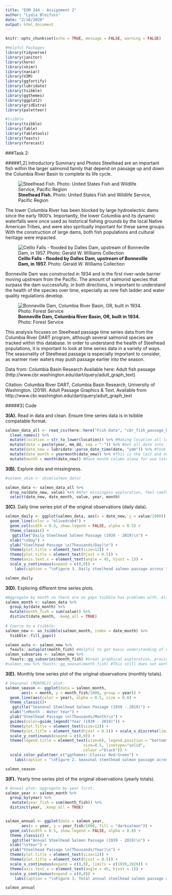 ```yaml
---
title: "ESM 244 - Assignment 2"
author: "Lydia Bleifuss"
date: "2/16/2020"
output: html_document
---
```


```r
knitr::opts_chunk$set(echo = TRUE, message = FALSE, warning = FALSE)
```

```r
#Helpful Packages
library(tidyverse)
library(janitor)
library(here)
library(skimr)
library(naniar)
library(VIM)
library(ggfortify)
library(lubridate)
library(tsibble)
library(ggthemes)
library(ggplot2)
library(gridExtra)
library(paletteer)

#tsibble
library(tsibble)
library(fable)
library(fabletools)
library(feasts)
library(forecast)
```


###Task 2: 

#####1,2] Introductory Summary and Photos
Steelhead are an important fish within the larger salmonid family that depend on passage up and down the Columbia River Basin to complete its life cycle. 

![**Steelhead Fish.** \n Photo: United States Fish and Wildlife Service, Pacific Region](Fish Data/steelhead.jpg)

The lower Columbia River has been blocked by large hydroelectric dams since the early 1900's. Importantly, the lower Columbia and its dynamic waterfalls were once used as historical fishing grounds by the local Native American Tribes, and were also spiritually important for these same groups. With the construction of large dams, both fish populations and cultural heritage were impacted.

![**Celilo Falls - flooded by Dalles Dam, upstream of Bonneville Dam, in 1957.** \n Photo: Gerald W. Williams Collection](Fish Data/Celilo Falls.jpg)

Bonneville Dam was constructed in 1934 and is the first river-wide barrier moving upstream from the Pacific. The amount of salmonid species that surpass the dam successfully, in both directions, is important to understand the health of the species over time, especially as new fish ladder and water quality regulations develop. 

![**Bonneville Dam, Columbia River Basin, OR, built in 1934.** \n Photo: Forest Service](Fish Data/bonneville-dam-and-people-fishing.jpg)

This analysis focuses on Steelhead passage time series data from the Columbia River DART program, although several salmonid species are tracked within this database. In order to understand the health of Steelhead populations, it is important to look at time series data in a variety of ways. The seasonality of Steelhead passage is especially important to consider, as warmer river waters may push passage earlier into the season. 

Data from: Columbia Basin Research Available here: Adult fish passage (http://www.cbr.washington.edu/dart/query/adult_graph_text)

Citation: Columbia River DART, Columbia Basin Research, University of Washington. (2019). Adult Passage Graphics & Text. Available from http://www.cbr.washington.edu/dart/query/adult_graph_text

#####3] Code

**3(A).** Read in data and clean. Ensure time series data is in tsibble compatable format. 
```r
salmon_data_all <- read_csv(here::here("Fish Data", "cbr_fish_passage_bonneville_allyrs_steelhead.csv")) %>% 
  clean_names() %>% 
  mutate(location = str_to_lower(location)) %>% #Making location all lower case, column names already lowercase but used clean_names() to get mm-dd into nicer format.
  mutate(date = paste(year, mm_dd, sep = "-")) %>% #Get all date into into one column. 
  mutate(date_new = lubridate::parse_date_time(date, "ydm")) %>% #Took out 29th day of February (61 total, Lubridate make an assumption that 29th day in Feb doesn't make sense because there are 28 days).
  mutate(date_month = yearmonth(date_new)) %>% #This is the last and needed step to make sure that tsibble can use the time seris data (coerce to tsibble `yearmonth` format). 
  mutate(month = month(date_new)) #Have month column alone for use later. 
```


**3(B).** Explore data and missingness. 
```r
#salmon_skim <- skim(salmon_data)

salmon_data <- salmon_data_all %>% 
  drop_na(date_new, value) %>% #Afer missingess exploration, feel comfortable with these exclusions. 
  select(date_new, date_month, value, year, month) 
```

**3(C).** Daily time series plot of the original observations (daily data).
```r
salmon_daily <- ggplot(salmon_data, aes(x = date_new, y = value/1000)) +
  geom_line(color = "olivedrab4") +
  geom_col(width = 0.5, show.legend = FALSE, alpha = 0.5) +
  theme_classic() +
   ggtitle("Daily Steelhead Salmon Passage (1939 - 2019)\n") +
  xlab("\nDay") +
  ylab("Steelhead Passage \n(Thousands/Day)\n") +
  theme(plot.title = element_text(size=12)) +
  theme(plot.title = element_text(hjust = 0.5)) + 
  theme(axis.text.x = element_text(angle = 45, hjust = 1)) +
  scale_y_continuous(expand = c(0,0)) +
    labs(caption = "\nFigure 3. Daily steelhead salmon passage across the Bonneville Dam (Oregon) from years 1939 to 2019.") # Moved caption down here because it was altering the rest of the plot. 

salmon_daily
```

**3(D).** Exploring different time series plots.
```r
#Aggregate by month so there are no gaps tsibble has problems with. Also more helpful to look at monthly totals, daily is too much to get a sense from. 
salmon_month <- salmon_data %>% 
  group_by(date_month) %>% 
  mutate(month_fish = sum(value)) %>% 
  distinct(date_month, .keep_all = TRUE)
  
# Coerce to a tsibble:
salmon_new <- as_tsibble(salmon_month, index = date_month) %>% 
  tsibble::fill_gaps()

salmon_auto <- salmon_new %>% 
  feasts::autoplot(month_fish) #Helpful to get basic understanding of what monthly totals look like. 
salmon_subseries <- salmon_new %>% 
  feasts::gg_subseries(month_fish) #Great graphical exploration, provides mean for each month. Really there are three months of interest, July, August and September. 
#salmon_new %>% feasts::gg_season(month_fish) #This still does not work on this computer despite download. 
```

**3(E).** Monthly time series plot of the original observations (monthly totals).
```r
# Seasonal (MONTHLY) plot: 
salmon_season <- ggplot(data = salmon_month, 
       aes(x = month, y = month_fish/1000, group = year)) +
  geom_line(aes(color = year), alpha = 0.5, size = 0.8) +
  theme_classic()+
   ggtitle("Seasonal Steelhead Salmon Passage (1939 - 2019)") +
  xlab("\nMonth - Water Year") +
  ylab("Steelhead Passage \n(Thousands/Month)\n") +
  guides(color=guide_legend("Year (1939 - 2019)")) +
  theme(plot.title = element_text(size=12)) +
  theme(plot.title = element_text(hjust = 0.5)) + scale_x_discrete(limits=c("10","11","12","1","2","3","4","5","6","7","8","9")) +
  scale_y_continuous(expand = c(0,0)) +
  theme(legend.title = element_text(size=8), legend.position = "bottom", legend.background = element_rect(fill="white",
                                  size=0.5, linetype="solid", 
                                  colour ="black")) +
  scale_color_paletteer_c("ggthemes::Classic Red-Green") +
    labs(caption = "\nFigure 2. Seasonal steelhead salmon passage across the Bonneville Dam (Oregon) from years \n1939 to 2019 by month. Steelhead passage has been higher in last decade.") # Moved caption down here because it was altering the rest of the plot. 

salmon_season
```

**3(F).** Yearly time series plot of the original observations (yearly totals).
```r
# Annual plot: aggregate by year first. 
salmon_year <- salmon_month %>% 
  group_by(year) %>% 
   mutate(year_fish = sum(month_fish)) %>% 
  distinct(year, .keep_all = TRUE)


salmon_annual <- ggplot(data = salmon_year, 
       aes(x = year, y = year_fish/1000, fill = "darksalmon")) +
  geom_col(width = 0.5, show.legend = FALSE, alpha = 0.8) +
  theme_classic() +
   ggtitle("Annual Steelhead Salmon Passage (1939 - 2019)\n") +
  xlab("\nYear") +
  ylab("Steelhead Passage \n(Thousands/Year)\n") +
  theme(plot.title = element_text(size=12)) +
  theme(plot.title = element_text(hjust = 0.5)) + 
  scale_x_continuous(expand = c(0,0), limits = c(1939,2020)) +
  theme(axis.text.x = element_text(angle = 45, hjust = 1)) +
  scale_y_continuous(expand = c(0,0)) +
    labs(caption = "\nFigure 3. Total annual steelhead salmon passage across the Bonneville Dam (Oregon) from years \n1939 to 2019 by year. Steelhead passage has been higher in last decade.") # Moved caption down here because it was altering the rest of the plot. 

salmon_annual
```
